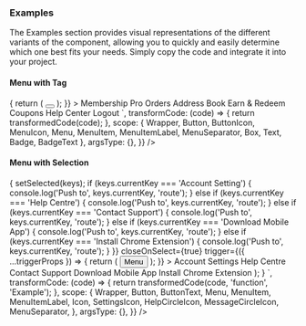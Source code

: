 ### Examples

The Examples section provides visual representations of the different variants of the component, allowing you to quickly and easily determine which one best fits your needs. Simply copy the code and integrate it into your project.

#### Menu with Tag

<Wrapper>
  <CodePreview
    showComponentRenderer={true}
    showArgsController={false}
    metaData={{
      code: `
      <Menu
        offset={5}
        trigger={({ ...triggerProps }) => {
          return (
            <Button {...triggerProps} size="sm">
              <ButtonIcon as={MenuIcon} />
            </Button>
          );
        }}
      >
        <MenuItem
          key="Membership"
          textValue="Membership"
          className="p-2 justify-between"
        >
          <MenuItemLabel size="sm">Membership</MenuItemLabel>
          <Badge action="success" className="rounded-full">
            <BadgeText className="text-2xs capitalize">Pro</BadgeText>
          </Badge>
        </MenuItem>
        <MenuItem key="Orders" textValue="Orders" className="p-2">
          <MenuItemLabel size="sm">Orders</MenuItemLabel>
        </MenuItem>
        <MenuItem
          key="Address Book"
          textValue="Address Book"
          className="p-2"
        >
          <MenuItemLabel size="sm">Address Book</MenuItemLabel>
        </MenuItem>
        <MenuSeparator />
        <MenuItem key="Earn & Redeem" textValue="Earn & Redeem" className="p-2">
          <MenuItemLabel size="sm">Earn & Redeem</MenuItemLabel>
        </MenuItem>
        <MenuItem key="Coupons" textValue="Coupons" className="p-2">
          <MenuItemLabel size="sm">Coupons</MenuItemLabel>
        </MenuItem>
        <MenuItem
          key="Help Center"
          textValue="Help Center"
          className="p-2"
        >
          <MenuItemLabel size="sm">Help Center</MenuItemLabel>
        </MenuItem>
         <MenuSeparator />
        <MenuItem key="Logout" textValue="Logout" className="p-2">
          <MenuItemLabel size="sm">Logout</MenuItemLabel>
        </MenuItem>
      </Menu>
      `,
      transformCode: (code) => {
        return transformedCode(code);
      },
      scope: {
        Wrapper,
        Button,
        ButtonIcon,
        MenuIcon,
        Menu,
        MenuItem,
        MenuItemLabel,
        MenuSeparator,
        Box,
        Text,
        Badge,
        BadgeText
      },
      argsType: {},
    }}
  />
</Wrapper>

#### Menu with Selection

<Wrapper>
  <CodePreview
    showComponentRenderer={true}
    showArgsController={false}
    metaData={{
      code: `
      function Example() {
        const [selected, setSelected] = React.useState(new Set([]));
        return (
          <Menu
            placement="bottom left"
            selectionMode="single"
            selectedKeys={selected}
            offset={5}
            className="p-1.5"
            onSelectionChange={(keys) => {
              setSelected(keys);
              if (keys.currentKey === 'Account Setting') {
                console.log('Push to', keys.currentKey, 'route');
              } else if (keys.currentKey === 'Help Centre') {
                console.log('Push to', keys.currentKey, 'route');
              } else if (keys.currentKey === 'Contact Support') {
                console.log('Push to', keys.currentKey, 'route');
              } else if (keys.currentKey === 'Download Mobile App') {
                console.log('Push to', keys.currentKey, 'route');
              } else if (keys.currentKey === 'Install Chrome Extension') {
                console.log('Push to', keys.currentKey, 'route');
              }
            }}
            closeOnSelect={true}
            trigger={({ ...triggerProps }) => {
              return (
                <Button {...triggerProps}>
                  <ButtonText>Menu</ButtonText>
                </Button>
              );
            }}
          >
            <MenuItem
              key="Account Settings"
              textValue="Account Settings"
              className="p-2 min-w-[294px]"
            >
              <Icon as={SettingsIcon} size="sm" className="mr-2" />
              <MenuItemLabel size="sm">Account Settings</MenuItemLabel>
            </MenuItem>
            <MenuItem key="Help Centre" textValue="Help Centre" className="p-2">
              <Icon as={HelpCircleIcon} size="sm" className="mr-2" />
              <MenuItemLabel size="sm">Help Centre</MenuItemLabel>
            </MenuItem>
            <MenuItem
              key="Contact Support"
              textValue="Contact Support"
              className="p-2"
            >
              <Icon as={MessageCircleIcon} size="sm" className="mr-2" />
              <MenuItemLabel size="sm">Contact Support</MenuItemLabel>
            </MenuItem>
            <MenuSeparator />
            <MenuItem
              key="Download Mobile App"
              textValue="Download Mobile App"
              className="p-2"
            >
              <MenuItemLabel size="sm">Download Mobile App</MenuItemLabel>
            </MenuItem>
            <MenuItem
              key="Install Chrome Extension"
              textValue="Install Chrome Extension"
              className="p-2"
            >
              <MenuItemLabel size="sm">Install Chrome Extension</MenuItemLabel>
            </MenuItem>
          </Menu>
        );
      }
      `,
      transformCode: (code) => {
        return transformedCode(code, 'function', 'Example');
      },
      scope: {
        Wrapper,
        Button,
        ButtonText,
        Menu,
        MenuItem,
        MenuItemLabel,
        Icon,
        SettingsIcon,
        HelpCircleIcon,
        MessageCircleIcon,
        MenuSeparator,
      },
      argsType: {},
    }}
  />
</Wrapper>